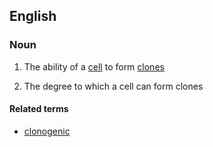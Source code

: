 ==English==

===Noun===
{{en-noun|clonogenicities|-}}

# {{context|uncountable}} The ability of a [[cell]] to form [[clone]]s
# {{context|countable}} The degree to which a cell can form clones

====Related terms====
*[[clonogenic]]